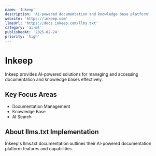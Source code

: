 ```yaml
---
name: 'Inkeep'
description: 'AI-powered documentation and knowledge base platform'
website: 'https://inkeep.com'
llmsUrl: 'https://docs.inkeep.com/llms.txt'
category: 'ai-ml'
publishedAt: '2025-02-24'
priority: 'high'
---
```


# Inkeep

Inkeep provides AI-powered solutions for managing and accessing documentation and knowledge bases effectively.

## Key Focus Areas

- Documentation Management
- Knowledge Base
- AI Search

## About llms.txt Implementation

Inkeep's llms.txt documentation outlines their AI-powered documentation platform features and capabilities.
